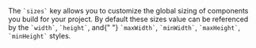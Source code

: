 
<Meta title="Tokens/Sizes" />

<Title>Sizes</Title>

<Description>
  The <code>`sizes`</code> key allows you to customize the global sizing of
  components you build for your project. By default these sizes value can be
  referenced by the <code>`width`</code>, <code>`height`</code>, and{" "}
  <code>`maxWidth`</code>, <code>`minWidth`</code>, <code>`maxHeight`</code>,
  <code>`minHeight`</code> styles.
</Description>

<TokensGrid tokens={sizes} />
